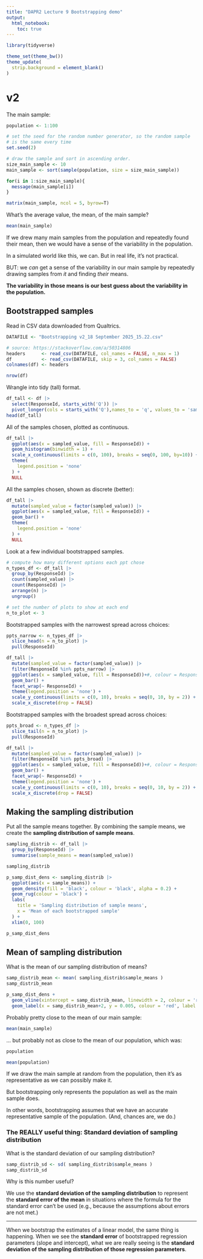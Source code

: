 ```yaml
---
title: "DAPR2 Lecture 9 Bootstrapping demo"
output: 
  html_notebook:
    toc: true
---
```


```r
library(tidyverse)

theme_set(theme_bw())
theme_update(
  strip.background = element_blank()
)
```

# v2

The main sample:

```r
population <- 1:100

# set the seed for the random number generator, so the random sample
# is the same every time
set.seed(2)

# draw the sample and sort in ascending order.
size_main_sample <- 10
main_sample <- sort(sample(population, size = size_main_sample))

for(i in 1:size_main_sample){
  message(main_sample[i])
}
```

```r
matrix(main_sample, ncol = 5, byrow=T)
```


What's the average value, the mean, of the main sample?

```r
mean(main_sample)
```


If we drew many main samples from the population and repeatedly found their mean, then we would have a sense of the variability in the population.

In a simulated world like this, we can.
But in real life, it's not practical.

BUT: we *can* get a sense of the variability in our main sample by repeatedly drawing samples from *it* and finding *their* means.

**The variability in those means is our best guess about the variability in the population.**


## Bootstrapped samples


Read in CSV data downloaded from Qualtrics. 

```r
DATAFILE <- "Bootstrapping v2_18 September 2025_15.22.csv"

# source: https://stackoverflow.com/a/50314806 
headers      <- read_csv(DATAFILE, col_names = FALSE, n_max = 1)
df           <- read_csv(DATAFILE, skip = 3, col_names = FALSE)
colnames(df) <- headers

nrow(df)
```


Wrangle into tidy (tall) format.

```r
df_tall <- df |>
  select(ResponseId, starts_with('Q')) |>
  pivot_longer(cols = starts_with('Q'),names_to = 'q', values_to = 'sampled_value')
head(df_tall)
```

All of the samples chosen, plotted as continuous.

```r
df_tall |>
  ggplot(aes(x = sampled_value, fill = ResponseId)) +
  geom_histogram(binwidth = 1) +
  scale_x_continuous(limits = c(0, 100), breaks = seq(0, 100, by=10)) +
  theme(
    legend.position = 'none'
  ) +
  NULL
```

All the samples chosen, shown as discrete (better):

```r
df_tall |>
  mutate(sampled_value = factor(sampled_value)) |>
  ggplot(aes(x = sampled_value, fill = ResponseId)) +
  geom_bar() +
  theme(
    legend.position = 'none'
  ) +
  NULL
```


Look at a few individual bootstrapped samples.

```r
# compute how many different options each ppt chose
n_types_df <- df_tall |>
  group_by(ResponseId) |>
  count(sampled_value) |>
  count(ResponseId) |>
  arrange(n) |>
  ungroup()

# set the number of plots to show at each end
n_to_plot <- 3
```


Bootstrapped samples with the narrowest spread across choices:

```r
ppts_narrow <- n_types_df |>
  slice_head(n = n_to_plot) |>
  pull(ResponseId)

df_tall |>
  mutate(sampled_value = factor(sampled_value)) |>
  filter(ResponseId %in% ppts_narrow) |>
  ggplot(aes(x = sampled_value, fill = ResponseId))+#, colour = ResponseId)) +
  geom_bar() +
  facet_wrap(~ ResponseId) +
  theme(legend.position = 'none') +
  scale_y_continuous(limits = c(0, 10), breaks = seq(0, 10, by = 2)) +
  scale_x_discrete(drop = FALSE)
```


Bootstrapped samples with the broadest spread across choices:

```r
ppts_broad <- n_types_df |>
  slice_tail(n = n_to_plot) |>
  pull(ResponseId)

df_tall |>
  mutate(sampled_value = factor(sampled_value)) |>
  filter(ResponseId %in% ppts_broad) |>
  ggplot(aes(x = sampled_value, fill = ResponseId))+#, colour = ResponseId)) +
  geom_bar() +
  facet_wrap(~ ResponseId) +
  theme(legend.position = 'none') +
  scale_y_continuous(limits = c(0, 10), breaks = seq(0, 10, by = 2)) +
  scale_x_discrete(drop = FALSE)
```


## Making the sampling distribution 

Put all the sample means together.
By combining the sample means, we create the **sampling distribution of sample means**.

```r
sampling_distrib <- df_tall |>
  group_by(ResponseId) |>
  summarise(sample_means = mean(sampled_value))

sampling_distrib
```


```r
p_samp_dist_dens <- sampling_distrib |>
  ggplot(aes(x = sample_means)) +
  geom_density(fill = 'black', colour = 'black', alpha = 0.2) +
  geom_rug(colour = 'black') +
  labs(
    title = 'Sampling distribution of sample means',
    x = 'Mean of each bootstrapped sample'
  ) +
  xlim(0, 100)

p_samp_dist_dens
```




## Mean of sampling distribution

What is the mean of our sampling distribution of means?

```r
samp_distrib_mean <- mean( sampling_distrib$sample_means )
samp_distrib_mean
```

```r
p_samp_dist_dens +
  geom_vline(xintercept = samp_distrib_mean, linewidth = 2, colour = 'red') +
  geom_label(x = samp_distrib_mean+2, y = 0.005, colour = 'red', label = paste('mean of bootstrapped\nsample means =', round(samp_distrib_mean, 2)), hjust = 0)
```


Probably pretty close to the mean of our main sample:

```r
mean(main_sample)
```


... but probably not as close to the mean of our population, which was:

```r
population
```

```r
mean(population)
```


If we draw the main sample at random from the population, then it's as representative as we can possibly make it.

But bootstrapping only represents the population as well as the main sample does.

In other words, bootstrapping assumes that we have an accurate representative sample of the population.
(And, chances are, we do.)


### The REALLY useful thing: Standard deviation of sampling distribution

What is the standard deviation of our sampling distribution?

```r
samp_distrib_sd <- sd( sampling_distrib$sample_means )
samp_distrib_sd
```


Why is this number useful?

We use the **standard deviation of the sampling distribution** to represent the **standard error of the mean** in situations where the formula for the standard error can't be used (e.g., because the assumptions about errors are not met.)

---

When we bootstrap the estimates of a linear model, the same thing is happening.
When we see the **standard error** of bootstrapped regression parameters (slope and intercept), what we are really seeing is the **standard deviation of the sampling distribution of those regression parameters**.
